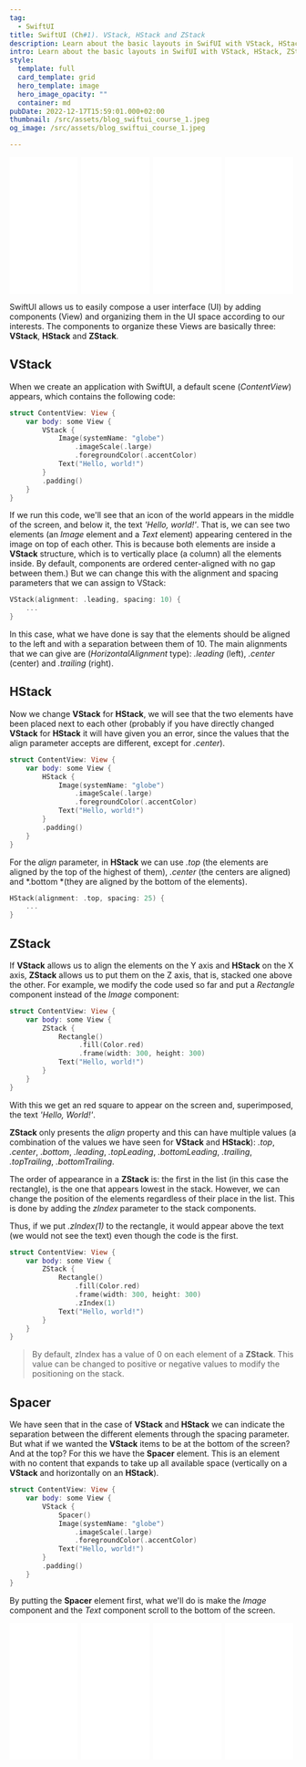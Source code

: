 ```yaml
---
tag:
  - SwiftUI
title: SwiftUI (Ch#1). VStack, HStack and ZStack
description: Learn about the basic layouts in SwifUI with VStack, HStack, ZStack and Spacer.
intro: Learn about the basic layouts in SwifUI with VStack, HStack, ZStack and Spacer.
style:
  template: full
  card_template: grid
  hero_template: image
  hero_image_opacity: ""
  container: md
pubDate: 2022-12-17T15:59:01.000+02:00
thumbnail: /src/assets/blog_swiftui_course_1.jpeg
og_image: /src/assets/blog_swiftui_course_1.jpeg

---
```


<div style="display: flex; flex-direction: row; justify-content: space-around;">
<div style="width: 25%; align-items: center;">
<iframe sandbox="allow-popups allow-scripts allow-modals allow-forms allow-same-origin" style="width:120px;height:240px;" marginwidth="0" marginheight="0" scrolling="no" frameborder="0" src="//ws-na.amazon-adsystem.com/widgets/q?ServiceVersion=20070822&OneJS=1&Operation=GetAdHtml&MarketPlace=US&source=ss&ref=as_ss_li_til&ad_type=product_link&tracking_id=developerbl0a-20&language=es_US&marketplace=amazon&region=US&placement=B0BT5SF8X4&asins=B0BT5SF8X4&linkId=597323fe71c7a3da9a954f100c078b2e&show_border=true&link_opens_in_new_window=true"></iframe>
</div>
<div style="width: 25%; align-items: center;">
<iframe sandbox="allow-popups allow-scripts allow-modals allow-forms allow-same-origin" style="width:120px;height:240px;" marginwidth="0" marginheight="0" scrolling="no" frameborder="0" src="//ws-na.amazon-adsystem.com/widgets/q?ServiceVersion=20070822&OneJS=1&Operation=GetAdHtml&MarketPlace=US&source=ss&ref=as_ss_li_til&ad_type=product_link&tracking_id=developerbl0a-20&language=es_US&marketplace=amazon&region=US&placement=B0BP9KCGPT&asins=B0BP9KCGPT&linkId=15026801f4a89aa8f77b45dcf93adf3c&show_border=true&link_opens_in_new_window=true"></iframe>
</div>
<div style="width: 25%; align-items: center;">
<iframe sandbox="allow-popups allow-scripts allow-modals allow-forms allow-same-origin" style="width:120px;height:240px;" marginwidth="0" marginheight="0" scrolling="no" frameborder="0" src="//ws-na.amazon-adsystem.com/widgets/q?ServiceVersion=20070822&OneJS=1&Operation=GetAdHtml&MarketPlace=US&source=ss&ref=as_ss_li_til&ad_type=product_link&tracking_id=developerbl0a-20&language=es_US&marketplace=amazon&region=US&placement=B0CDTTZGXD&asins=B0CDTTZGXD&linkId=2d50fea5436e2fffe9ea1dd436b00da4&show_border=true&link_opens_in_new_window=true"></iframe>
</div>
<div style="width: 25%; align-items: center;">
<iframe sandbox="allow-popups allow-scripts allow-modals allow-forms allow-same-origin" style="width:120px;height:240px;" marginwidth="0" marginheight="0" scrolling="no" frameborder="0" src="//ws-na.amazon-adsystem.com/widgets/q?ServiceVersion=20070822&OneJS=1&Operation=GetAdHtml&MarketPlace=US&source=ss&ref=as_ss_li_til&ad_type=product_link&tracking_id=developerbl0a-20&language=es_US&marketplace=amazon&region=US&placement=B0BTQ61Z6D&asins=B0BTQ61Z6D&linkId=83b1837665280a201e7011397110569b&show_border=true&link_opens_in_new_window=true"></iframe>
</div>
</div>

SwiftUI allows us to easily compose a user interface (UI) by adding components (View) and organizing them in the UI space according to our interests.
The components to organize these Views are basically three: **VStack**, **HStack** and **ZStack**.

<YouTube id="https://youtu.be/-dQ7ADkO_qk" />

## VStack
When we create an application with SwiftUI, a default scene (*ContentView*) appears, which contains the following code:
```swift
struct ContentView: View {
    var body: some View {
        VStack {
            Image(systemName: "globe")
                .imageScale(.large)
                .foregroundColor(.accentColor)
            Text("Hello, world!")
        }
        .padding()
    }
}
```
If we run this code, we'll see that an icon of the world appears in the middle of the screen, and below it, the text *'Hello, world!'*. That is, we can see two elements (an *Image* element and a *Text* element) appearing centered in the image on top of each other.
This is because both elements are inside a **VStack** structure, which is to vertically place (a column) all the elements inside.
By default, components are ordered center-aligned with no gap between them.) But we can change this with the alignment and spacing parameters that we can assign to VStack:

```swift
VStack(alignment: .leading, spacing: 10) {
    ...
}
```
In this case, what we have done is say that the elements should be aligned to the left and with a separation between them of 10.
The main alignments that we can give are (*HorizontalAlignment* type): *.leading* (left), *.center* (center) and *.trailing* (right).

## HStack
Now we change **VStack** for **HStack**, we will see that the two elements have been placed next to each other (probably if you have directly changed **VStack** for **HStack** it will have given you an error, since the values that the align parameter accepts are different, except for *.center*).
```swift
struct ContentView: View {
    var body: some View {
        HStack {
            Image(systemName: "globe")
                .imageScale(.large)
                .foregroundColor(.accentColor)
            Text("Hello, world!")
        }
        .padding()
    }
}
```
For the *align* parameter, in **HStack** we can use *.top* (the elements are aligned by the top of the highest of them), *.center* (the centers are aligned) and *.bottom *(they are aligned by the bottom of the elements).
```swift
HStack(alignment: .top, spacing: 25) {  
    ...
}
```

## ZStack
If **VStack** allows us to align the elements on the Y axis and **HStack** on the X axis, **ZStack** allows us to put them on the Z axis, that is, stacked one above the other.
For example, we modify the code used so far and put a *Rectangle* component instead of the *Image* component:

```swift
struct ContentView: View {
    var body: some View {
        ZStack {
            Rectangle()
                 .fill(Color.red)
                 .frame(width: 300, height: 300)
            Text("Hello, world!")
        }
    }
}
```

With this we get an red square to appear on the screen and, superimposed, the text *'Hello, World!'*.

**ZStack** only presents the *align* property and this can have multiple values (a combination of the values we have seen for **VStack** and **HStack**): *.top*, *.center*, *.bottom*, *.leading*, *.topLeading*, *.bottomLeading*, *.trailing*, *.topTrailing*, *.bottomTrailing*.

The order of appearance in a **ZStack** is: the first in the list (in this case the rectangle), is the one that appears lowest in the stack. However, we can change the position of the elements regardless of their place in the list. This is done by adding the *zIndex* parameter to the stack components.

Thus, if we put *.zIndex(1)* to the rectangle, it would appear above the text (we would not see the text) even though the code is the first.

```swift
struct ContentView: View {
    var body: some View {
        ZStack {
            Rectangle()
                .fill(Color.red)
                .frame(width: 300, height: 300)
                .zIndex(1)
            Text("Hello, world!")
        }
    }
}
```

> By default, zIndex has a value of 0 on each element of a **ZStack**. This value can be changed to positive or negative values to modify the positioning on the stack.


## Spacer
We have seen that in the case of **VStack** and **HStack** we can indicate the separation between the different elements through the spacing parameter. But what if we wanted the **VStack** items to be at the bottom of the screen? And at the top?
For this we have the **Spacer** element. This is an element with no content that expands to take up all available space (vertically on a **VStack** and horizontally on an **HStack**).

```swift
struct ContentView: View {
    var body: some View {
        VStack {
            Spacer()
            Image(systemName: "globe")
                .imageScale(.large)
                .foregroundColor(.accentColor)
            Text("Hello, world!")
        }
        .padding()
    }
}
```
By putting the **Spacer** element first, what we'll do is make the *Image* component and the *Text* component scroll to the bottom of the screen.

<div style="display: flex; flex-direction: row; justify-content: space-around;">
<div style="width: 25%; align-items: center;">
<iframe sandbox="allow-popups allow-scripts allow-modals allow-forms allow-same-origin" style="width:120px;height:240px;" marginwidth="0" marginheight="0" scrolling="no" frameborder="0" src="//ws-na.amazon-adsystem.com/widgets/q?ServiceVersion=20070822&OneJS=1&Operation=GetAdHtml&MarketPlace=US&source=ss&ref=as_ss_li_til&ad_type=product_link&tracking_id=developerbl0a-20&language=es_US&marketplace=amazon&region=US&placement=B0BT5SF8X4&asins=B0BT5SF8X4&linkId=597323fe71c7a3da9a954f100c078b2e&show_border=true&link_opens_in_new_window=true"></iframe>
</div>
<div style="width: 25%; align-items: center;">
<iframe sandbox="allow-popups allow-scripts allow-modals allow-forms allow-same-origin" style="width:120px;height:240px;" marginwidth="0" marginheight="0" scrolling="no" frameborder="0" src="//ws-na.amazon-adsystem.com/widgets/q?ServiceVersion=20070822&OneJS=1&Operation=GetAdHtml&MarketPlace=US&source=ss&ref=as_ss_li_til&ad_type=product_link&tracking_id=developerbl0a-20&language=es_US&marketplace=amazon&region=US&placement=B0BP9KCGPT&asins=B0BP9KCGPT&linkId=15026801f4a89aa8f77b45dcf93adf3c&show_border=true&link_opens_in_new_window=true"></iframe>
</div>
<div style="width: 25%; align-items: center;">
<iframe sandbox="allow-popups allow-scripts allow-modals allow-forms allow-same-origin" style="width:120px;height:240px;" marginwidth="0" marginheight="0" scrolling="no" frameborder="0" src="//ws-na.amazon-adsystem.com/widgets/q?ServiceVersion=20070822&OneJS=1&Operation=GetAdHtml&MarketPlace=US&source=ss&ref=as_ss_li_til&ad_type=product_link&tracking_id=developerbl0a-20&language=es_US&marketplace=amazon&region=US&placement=B0CDTTZGXD&asins=B0CDTTZGXD&linkId=2d50fea5436e2fffe9ea1dd436b00da4&show_border=true&link_opens_in_new_window=true"></iframe>
</div>
<div style="width: 25%; align-items: center;">
<iframe sandbox="allow-popups allow-scripts allow-modals allow-forms allow-same-origin" style="width:120px;height:240px;" marginwidth="0" marginheight="0" scrolling="no" frameborder="0" src="//ws-na.amazon-adsystem.com/widgets/q?ServiceVersion=20070822&OneJS=1&Operation=GetAdHtml&MarketPlace=US&source=ss&ref=as_ss_li_til&ad_type=product_link&tracking_id=developerbl0a-20&language=es_US&marketplace=amazon&region=US&placement=B0BTQ61Z6D&asins=B0BTQ61Z6D&linkId=83b1837665280a201e7011397110569b&show_border=true&link_opens_in_new_window=true"></iframe>
</div>
</div>
